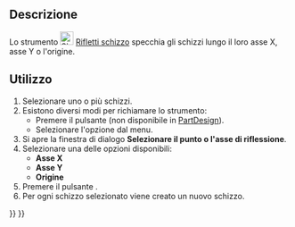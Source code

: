 <languages/>

{{Docnav/it
|[[Sketcher_MergeSketches/it|Unisci schizzi]]
|[[Sketcher_LeaveSketch/it|Esci]]
|[[Sketcher_Workbench/it|Sketcher]]
|IconL=Sketcher_MergeSketches.svg‎
|IconR=Sketcher_LeaveSketch.svg
|IconC=Workbench_Sketcher.svg
}}

{{GuiCommand/it
|Name=Sketcher MirrorSketch
|Name/it=Sketcher Rifletti schizzo
|MenuLocation=Schizzo → Rifletti schizzo
|Workbenches=[[Sketcher_Workbench/it|Sketcher]], [[PartDesign_Workbench/it|PartDesign]]
|Version=0.16
}}

<span id="Description"></span>
==Descrizione==

Lo strumento [[Image:Sketcher_MirrorSketch.svg|24px]] [[Sketcher_MirrorSketch/it|Rifletti schizzo]] specchia gli schizzi lungo il loro asse X, asse Y o l'origine.

<span id="Usage"></span>
==Utilizzo==

# Selezionare uno o più schizzi.
# Esistono diversi modi per richiamare lo strumento:
#* Premere il pulsante {{Button|[[Image:Sketcher_MirrorSketch.svg|16px]] [[Sketcher_MirrorSketch/it|Rifletti schizzo]]}} (non disponibile in [[PartDesign_Workbench/it|PartDesign]]).
#* Selezionare l'opzione {{MenuCommand|Schizzo → [[Image:Sketcher_MirrorSketch.svg|16px]] Rifletti schizzo}} dal menu.
# Si apre la finestra di dialogo '''Selezionare il punto o l'asse di riflessione'''.
# Selezionare una delle opzioni disponibili:
#* '''Asse X'''
#* '''Asse Y'''
#* '''Origine'''
# Premere il pulsante {{Button|OK}}.
# Per ogni schizzo selezionato viene creato un nuovo schizzo.


{{Docnav/it
|[[Sketcher_MergeSketches/it|Unisci schizzi]]
|[[Sketcher_LeaveSketch/it|Esci]]
|[[Sketcher_Workbench/it|Sketcher]]
|IconL=Sketcher_MergeSketches.svg‎
|IconR=Sketcher_LeaveSketch.svg
|IconC=Workbench_Sketcher.svg
}}

{{Sketcher Tools navi{{#translation:}}}}
{{Userdocnavi{{#translation:}}}}